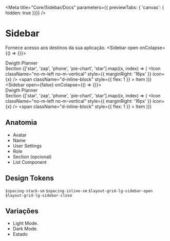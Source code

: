 
<Meta
  title="Core/Sidebar/Docs"
  parameters={{ previewTabs: { 'canvas': { hidden: true }}}}
/>

# Sidebar
Fornece acesso aos destinos da sua aplicação.
<Canvas>
  <Sidebar open onColapse={() => {}}>
    <div className="profile">
      <Avatar
        name="Dwigth Schrute"
        size="lg"
        src="static/media/avatar.7c7145cd.jpg"
      />
      <div className="details">
        <Text weight="bold" size="sm">Dwigth</Text>
        <Text size="xs">Planner</Text>
      </div>
    </div>
    <section>
      <Text allcaps size="xxs">Section</Text>
      <List
        active="3"
      >
        {['star', 'zap', 'phone', 'pie-chart', 'star'].map((x, index) => (
          <ListItem
            key={index.toString()}
          >
            <span>
              <Icon
                className="no-m-left no-m-vertical"
                style={{ marginRight: '16px' }}
                icon={x}
              />
            </span>
            <span
              className="d-inline-block"
              style={{ flex: 1 }}
            >
              <Text
                className="no-m-vertical"
                weight="bold"
              >
                Item
              </Text>
            </span>
          </ListItem>
        ))}
      </List>
    </section>
  </Sidebar>
  <Sidebar open={false} onColapse={() => {}}>
    <div className="profile">
      <Avatar
        name="Dwigth Schrute"
        size="md"
        src="static/media/avatar.7c7145cd.jpg"
      />
      <div className="details">
        <Text weight="bold" size="sm">Dwigth</Text>
        <Text size="xs">Planner</Text>
      </div>
    </div>
    <section>
      <Text allcaps size="xxs">Section</Text>
      <List
        active="3"
      >
        {['star', 'zap', 'phone', 'pie-chart', 'star'].map((x, index) => (
          <ListItem
            key={index.toString()}
          >
            <span>
              <Icon
                className="no-m-left no-m-vertical"
                style={{ marginRight: '16px' }}
                icon={x}
              />
            </span>
            <span
              className="d-inline-block"
              style={{ flex: 1 }}
            >
              <Text
                className="no-m-vertical"
                weight="bold"
              >
                Item
              </Text>
            </span>
          </ListItem>
        ))}
      </List>
    </section>
  </Sidebar>
</Canvas>

## Anatomia
* Avatar
* Name
* User Settings
* Role
* Section (opcional)
* List Component


## Design Tokens
`$spacing-stack-sm`
`$spacing-inline-sm`
`$layout-grid-lg-sidebar-open`
`$layout-grid-lg-sidebar-close`

## Variações
* Light Mode.
* Dark Mode.
* Estado